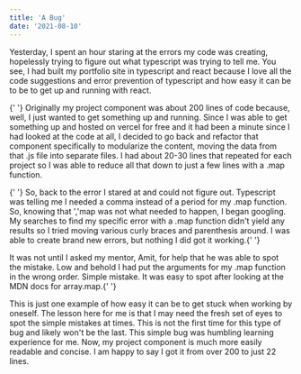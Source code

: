 ```yaml
---
title: 'A Bug'
date: '2021-08-10'
---
```


<div>
  <p>
    Yesterday, I spent an hour staring at the errors my code was creating,
    hopelessly trying to figure out what typescript was trying to tell me. You
    see, I had built my portfolio site in typescript and react because I love
    all the code suggestions and error prevention of typescript and how easy it
    can be to be to get up and running with react.
  </p>
  <p>
    {' '}
    Originally my project component was about 200 lines of code because, well, I
    just wanted to get something up and running. Since I was able to get something
    up and hosted on vercel for free and it had been a minute since I had looked
    at the code at all, I decided to go back and refactor that component specifically
    to modularize the content, moving the data from that .js file into separate files.
    I had about 20-30 lines that repeated for each project so I was able to reduce
    all that down to just a few lines with a .map function.
  </p>
  <p>
    {' '}
    So, back to the error I stared at and could not figure out. Typescript was telling
    me I needed a comma instead of a period for my .map function. So, knowing that
    ','map was not what needed to happen, I began googling. My searches to find my
    specific error with a .map function didn't yield any results so I tried moving
    various curly braces and parenthesis around. I was able to create brand new errors,
    but nothing I did got it working.{' '}
  </p>
  <p>
    It was not until I asked my mentor, Amit, for help that he was able to spot
    the mistake. Low and behold I had put the arguments for my .map function in
    the wrong order. Simple mistake. It was easy to spot after looking at the
    MDN docs for array.map.{' '}
  </p>
  <p>
    This is just one example of how easy it can be to get stuck when working by
    oneself. The lesson here for me is that I may need the fresh set of eyes to
    spot the simple mistakes at times. This is not the first time for this type
    of bug and likely won't be the last. This simple bug was humbling learning
    experience for me. Now, my project component is much more easily readable
    and concise. I am happy to say I got it from over 200 to just 22 lines.
  </p>
</div>
